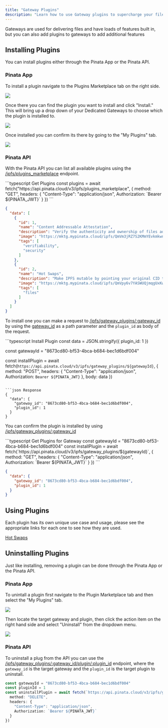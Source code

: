 ```yaml
---
title: "Gateway Plugins"
description: "Learn how to use Gateway plugins to supercharge your file delivery system"
---
```


Gateways are used for delivering files and have loads of features built in, but you can also add plugins to gateways to add additional features

## Installing Plugins

You can install plugins either through the Pinata App or the Pinata API.

### Pinata App

To install a plugin navigate to the Plugins Marketplace tab on the right side.

<Frame>
<img style={{ width: '100%', borderRadius: '0.5rem'}} src="https://docs.mypinata.cloud/ipfs/bafkreidmyi2vmovwmcyc4zhnetr632rvnvo4owrmigqnunezbdqfm32q2e" />
</Frame>

Once there you can find the plugin you want to install and click "Install." This will bring up a drop down of your Dedicated Gateways to choose which the plugin is installed to.

<Frame>
<img style={{ width: '100%', borderRadius: '0.5rem'}} src="https://docs.mypinata.cloud/ipfs/bafybeig4pkyofczlhlag33i5coxs4oewk66ejveguzppqng23qo45gabgi" />
</Frame>

Once installed you can confirm its there by going to the "My Plugins" tab.

<Frame>
<img style={{ width: '100%', borderRadius: '0.5rem'}} src="https://docs.mypinata.cloud/ipfs/bafkreiabaxv26bt7wkuq5k5maya4lwpegmvcpz5tlr6rbjpgijvwxxmymu" />
</Frame>

### Pinata API

With the Pinata API you can list all available plugins using the [/ipfs/plugins_marketplace](/api-reference/endpoint/list-marketplace-plugins) endpoint.

<CodeGroup>
```typescript Get Plugins
const plugins = await fetch("https://api.pinata.cloud/v3/ipfs/plugins_marketplace", {
  method: "GET",
  headers: {
    "Content-Type": "application/json",
    Authorization: `Bearer ${PINATA_JWT}`
  }
})
```

```json Response
{
  "data": [
    {
      "id": 1,
      "name": "Content Addressable Attestation",
      "description": "Verify the authenticity and ownership of files added to the IPFS network by signing them with your Ethereum wallet.",
      "image": "https://mktg.mypinata.cloud/ipfs/QmVm3jRZ7S2KMmYEvkmkwncRCmBSUEuzNKfm2AgJkfBGKZ",
      "tags": [
        "verifiability",
        "security"
      ]
    },
    {
      "id": 2,
      "name": "Hot Swaps",
      "description": "Make IPFS mutable by pointing your original CID to a new file.",
      "image": "https://mktg.mypinata.cloud/ipfs/QmVpy6v7YASWUQjmqgUxKwbn6zgzuVSRudzdZMynpBjSJo",
      "tags": [
        "files"
      ]
    }
  ]
}
```
</CodeGroup>

To install one you can make a request to [/ipfs/gateway_plugins/:gateway_id](/api-reference/endpoint/install-gateway-plugin) by using the [gateway_id](/api-reference/endpoint/list-gateways) as a path parameter and the `plugin_id` as body of the request.

<CodeGroup>
```typescript Install Plugin
const data = JSON.stringify({
  plugin_id: 1
})

const gatewayId = "8673cd80-bf53-4bca-b684-bec1d6bdf004"

const installPlugin = await fetch(`https://api.pinata.cloud/v3/ipfs/gateway_plugins/${gatewayId}`, {
  method: "POST",
  headers: {
    "Content-Type": "application/json",
    Authorization: `Bearer ${PINATA_JWT}`
  },
  body: data
})
```

```json Response
{
  "data": {
    "gateway_id": "8673cd80-bf53-4bca-b684-bec1d6bdf004",
    "plugin_id": 1
  }
}
```
</CodeGroup>

You can confirm the plugin is installed by using [/ipfs/gateway_plugins/:gateway_id](/api-reference/endpoint/list-installed-plugins-for-gateway)

<CodeGroup>
```typescript Get Plugins for Gateway
const gatewayId = "8673cd80-bf53-4bca-b684-bec1d6bdf004"
const installPlugin = await fetch(`https://api.pinata.cloud/v3/ipfs/gateway_plugins/${gatewayId}`, {
  method: "GET",
  headers: {
    "Content-Type": "application/json",
    Authorization: `Bearer ${PINATA_JWT}`
  }
})
```

```json Response
{
  "data": {
    "gateway_id": "8673cd80-bf53-4bca-b684-bec1d6bdf004",
    "plugin_id": 1
  }
}
```
</CodeGroup>

## Using Plugins

Each plugin has its own unique use case and usage, please see the appropriate links for each one to see how they are used.

[Hot Swaps](/files/hot-swaps)

## Uninstalling Plugins

Just like installing, removing a plugin can be done through the Pinata App or the Pinata API.

### Pinata App

To unintall a plugin first navigate to the Plugin Marketplace tab and then select the "My Plugins" tab.

<Frame>
<img style={{ width: '100%', borderRadius: '0.5rem'}} src="https://docs.mypinata.cloud/ipfs/bafkreia674vlwkwam2cnpshbptg76rafvmmtxcrvhun7nhkw7lg5iefwpu" />
</Frame>

Then locate the target gateway and plugin, then click the action item on the right hand side and select "Uninstall" from the dropdown menu.

<Frame>
<img style={{ width: '100%', borderRadius: '0.5rem'}} src="https://docs.mypinata.cloud/ipfs/bafkreif7irn7yht6xc3uld4bylc5a4zy2zurixy23wquki3vlrjtwgo4ny" />
</Frame>

### Pinata API

To uninstall a plug from the API you can use the [/ipfs/gateway_plugins/:gateway_id/plugin/:plugin_id](/api-reference/endpoint/uninstall-gateway-plugin) endpoint, where the `gateway_id` is the target gateway and the `plugin_id` is the target plugin to uninstall.

```typescript Install Plugin
const gatewayId = "8673cd80-bf53-4bca-b684-bec1d6bdf004"
const pluginId = 1
const uninstallPlugin = await fetch(`https://api.pinata.cloud/v3/ipfs/gateway_plugins/${gatewayId}/plugin/${pluginId}`, {
  method: "DELETE",
  headers: {
    "Content-Type": "application/json",
    Authorization: `Bearer ${PINATA_JWT}`
  }
})
```
